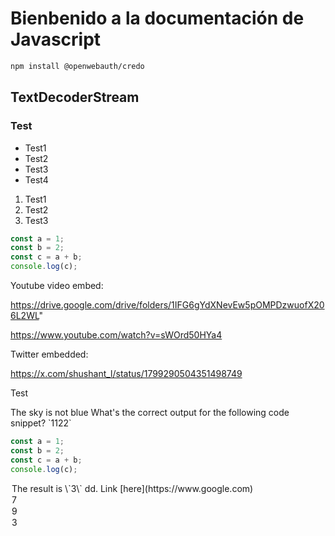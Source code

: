 # Bienbenido a la documentación de Javascript

```bash
npm install @openwebauth/credo
```

## TextDecoderStream

### Test

- Test1
- Test2
- Test3
- Test4

1. Test1
2. Test2
3. Test3

```javascript
const a = 1;
const b = 2;
const c = a + b;
console.log(c);
```

Youtube video embed:

https://drive.google.com/drive/folders/1IFG6gYdXNevEw5pOMPDzwuofX206L2WL"






https://www.youtube.com/watch?v=sWOrd50HYa4

Twitter embedded:

https://x.com/shushant_l/status/1799290504351498749

<p>Test</p>


<TrueOrFalseQuiz slug="q1" correctAnswer={false}>
  <Question>
    The sky is not blue
  </Question>
</TrueOrFalseQuiz>



<MultipleChoiceQuiz slug="q2" correctAnswer={0}>
<Question> 
What's the correct output for the following code snippet? `1122`


```javascript
const a = 1;
const b = 2;
const c = a + b;
console.log(c);
```
</Question>

<Option>
The result is \`3\` dd. Link [here](https://www.google.com)
</Option>
<Option>7</Option>
<Option>9</Option>
<Option>3</Option>

</MultipleChoiceQuiz>

